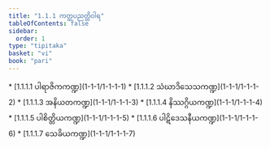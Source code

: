 ```yaml
---
title: "1.1.1 ကတ္ထပညတ္တိဝါရ"
tableOfContents: false
sidebar:
  order: 1
type: "tipitaka"
basket: "vi"
book: "pari"
---
```



<DynamicBreadcrumb />



<TableOfContents book="pari" section="1.1.1">
* [1.1.1.1 ပါရာဇိကကဏ္ဍ](1-1-1/1-1-1-1)
* [1.1.1.2 သံဃာဒိသေသကဏ္ဍ](1-1-1/1-1-1-2)
* [1.1.1.3 အနိယတကဏ္ဍ](1-1-1/1-1-1-3)
* [1.1.1.4 နိဿဂ္ဂိယကဏ္ဍ](1-1-1/1-1-1-4)
* [1.1.1.5 ပါစိတ္တိယကဏ္ဍ](1-1-1/1-1-1-5)
* [1.1.1.6 ပါဋိဒေသနီယကဏ္ဍ](1-1-1/1-1-1-6)
* [1.1.1.7 သေခိယကဏ္ဍ](1-1-1/1-1-1-7)
</TableOfContents>